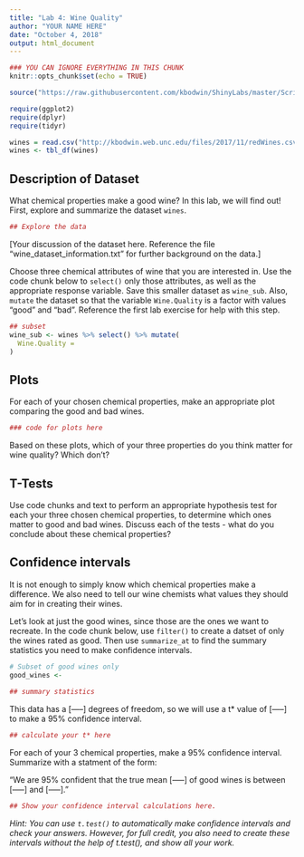```yaml
---
title: "Lab 4: Wine Quality"
author: "YOUR NAME HERE"
date: "October 4, 2018"
output: html_document
---
```


```r
### YOU CAN IGNORE EVERYTHING IN THIS CHUNK
knitr::opts_chunk$set(echo = TRUE)

source("https://raw.githubusercontent.com/kbodwin/ShinyLabs/master/Scripts/packageLoaders2.R")

require(ggplot2)
require(dplyr)
require(tidyr)

wines = read.csv("http://kbodwin.web.unc.edu/files/2017/11/redWines.csv", header = TRUE)
wines <- tbl_df(wines)

```


## Description of Dataset

What chemical properties make a good wine?  In this lab, we will find out!  First, explore and summarize the dataset `wines`.

```r
## Explore the data
```

[Your discussion of the dataset here. Reference the file "wine_dataset_information.txt" for further background on the data.]

Choose three chemical attributes of wine that you are interested in.  Use the code chunk below to `select()` only those attributes, as well as the appropriate response variable. Save this smaller dataset as `wine_sub`.  Also, `mutate` the dataset so that the variable `Wine.Quality` is a factor with values "good" and "bad".  Reference the first lab exercise for help with this step. 

```r
## subset
wine_sub <- wines %>% select() %>% mutate(
  Wine.Quality = 
)
```


## Plots

For each of your chosen chemical properties, make an appropriate plot comparing the good and bad wines.

```r
### code for plots here
```

Based on these plots, which of your three properties do you think matter for wine quality?  Which don't?

## T-Tests

Use code chunks and text to perform an appropriate hypothesis test for each your three chosen chemical properties, to determine which ones matter to good and bad wines.  Discuss each of the tests - what do you conclude about these chemical properties?

## Confidence intervals

It is not enough to simply know which chemical properties make a difference.  We also need to tell our wine chemists what values they should aim for in creating their wines.  

Let's look at just the good wines, since those are the ones we want to recreate.  In the code chunk below, use `filter()` to create a datset of only the wines rated as good.  Then use `summarize_at` to find the summary statistics you need to make confidence intervals.

```r
# Subset of good wines only
good_wines <- 
  
## summary statistics
```

This data has a [-----] degrees of freedom, so we will use a t* value of [-----] to make a 95% confidence interval.

```r
## calculate your t* here
```


For each of your 3 chemical properties, make a 95% confidence interval.  Summarize with a statment of the form:

"We are 95% confident that the true mean [-----] of good wines is between [-----]  and  [-----]."

```r
## Show your confidence interval calculations here.
```


*Hint: You can use `t.test()` to automatically make confidence intervals and check your answers.  However, for full credit, you also need to create these intervals without the help of t.test(), and show all your work.*

